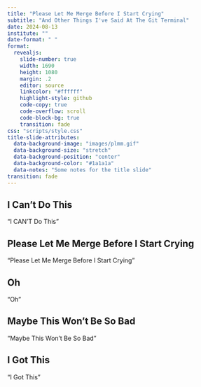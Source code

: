 ```yaml
---
title: "Please Let Me Merge Before I Start Crying"
subtitle: "And Other Things I've Said At The Git Terminal"
date: 2024-08-13
institute: ""
date-format: " "
format:
  revealjs: 
    slide-number: true
    width: 1690
    height: 1080
    margin: .2
    editor: source
    linkcolor: "#ffffff"
    highlight-style: github
    code-copy: true
    code-overflow: scroll
    code-block-bg: true
    transition: fade
css: "scripts/style.css"
title-slide-attributes: 
  data-background-image: "images/plmm.gif"
  data-background-size: "stretch"
  data-background-position: "center"
  data-background-color: "#1a1a1a"
  data-notes: "Some notes for the title slide"
transition: fade
---
```


## I Can't Do This {#section-header background-image="images/1.png" background-size="cover"}

::: {#bigquote}
"I CAN'T Do This"
:::

## Please Let Me Merge Before I Start Crying {#section-header background-image="images/2.png" background-size="cover"}

::: {#medquote}
"Please Let Me Merge Before I Start Crying"
:::

## Oh {#section-header background-image="images/3.png" background-size="cover"}

::: {#bigquote}
"Oh"
:::

## Maybe This Won't Be So Bad {#section-header background-image="images/4.png" background-size="cover"}

::: {#medquote}
"Maybe This Won't Be So Bad"
:::

## I Got This {#section-header background-image="images/5.png" background-size="cover"}
::: {#bigquote}
"I Got This"
:::
